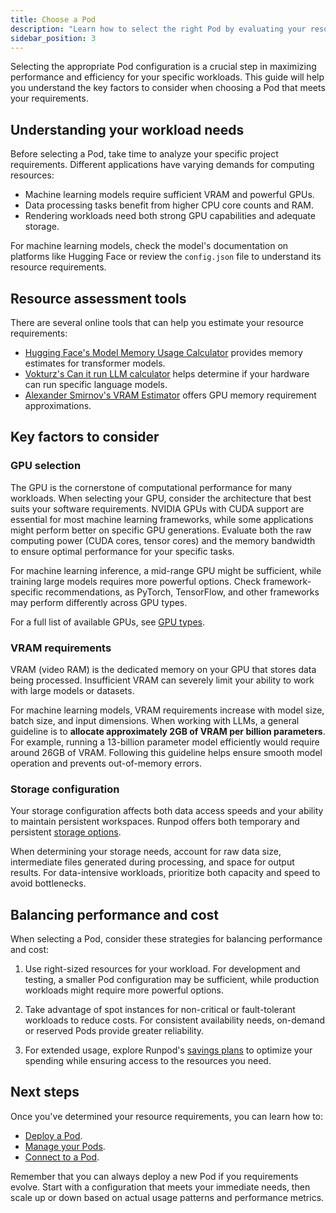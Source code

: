 ```yaml
---
title: Choose a Pod
description: "Learn how to select the right Pod by evaluating your resource requirements."
sidebar_position: 3
---
```


Selecting the appropriate Pod configuration is a crucial step in maximizing performance and efficiency for your specific workloads. This guide will help you understand the key factors to consider when choosing a Pod that meets your requirements.

## Understanding your workload needs

Before selecting a Pod, take time to analyze your specific project requirements. Different applications have varying demands for computing resources:

- Machine learning models require sufficient VRAM and powerful GPUs.
- Data processing tasks benefit from higher CPU core counts and RAM.
- Rendering workloads need both strong GPU capabilities and adequate storage.

For machine learning models, check the model's documentation on platforms like Hugging Face or review the `config.json` file to understand its resource requirements.

## Resource assessment tools

There are several online tools that can help you estimate your resource requirements:

- [Hugging Face's Model Memory Usage Calculator](https://huggingface.co/spaces/hf-accelerate/model-memory-usage) provides memory estimates for transformer models.
- [Vokturz's Can it run LLM calculator](https://huggingface.co/spaces/Vokturz/can-it-run-llm) helps determine if your hardware can run specific language models.
- [Alexander Smirnov's VRAM Estimator](https://vram.asmirnov.xyz) offers GPU memory requirement approximations.

## Key factors to consider

### GPU selection

The GPU is the cornerstone of computational performance for many workloads. When selecting your GPU, consider the architecture that best suits your software requirements. NVIDIA GPUs with CUDA support are essential for most machine learning frameworks, while some applications might perform better on specific GPU generations. Evaluate both the raw computing power (CUDA cores, tensor cores) and the memory bandwidth to ensure optimal performance for your specific tasks.

For machine learning inference, a mid-range GPU might be sufficient, while training large models requires more powerful options. Check framework-specific recommendations, as PyTorch, TensorFlow, and other frameworks may perform differently across GPU types.

For a full list of available GPUs, see [GPU types](/references/gpu-types).

### VRAM requirements

VRAM (video RAM) is the dedicated memory on your GPU that stores data being processed. Insufficient VRAM can severely limit your ability to work with large models or datasets.

For machine learning models, VRAM requirements increase with model size, batch size, and input dimensions. When working with LLMs, a general guideline is to **allocate approximately 2GB of VRAM per billion parameters**. For example, running a 13-billion parameter model efficiently would require around 26GB of VRAM. Following this guideline helps ensure smooth model operation and prevents out-of-memory errors.

### Storage configuration

Your storage configuration affects both data access speeds and your ability to maintain persistent workspaces. Runpod offers both temporary and persistent [storage options](/pods/storage/types).

When determining your storage needs, account for raw data size, intermediate files generated during processing, and space for output results. For data-intensive workloads, prioritize both capacity and speed to avoid bottlenecks.

## Balancing performance and cost

When selecting a Pod, consider these strategies for balancing performance and cost:

1. Use right-sized resources for your workload. For development and testing, a smaller Pod configuration may be sufficient, while production workloads might require more powerful options.

2. Take advantage of spot instances for non-critical or fault-tolerant workloads to reduce costs. For consistent availability needs, on-demand or reserved Pods provide greater reliability.

3. For extended usage, explore Runpod's [savings plans](/pods/pricing#savings-plans) to optimize your spending while ensuring access to the resources you need.

## Next steps

Once you've determined your resource requirements, you can learn how to:

- [Deploy a Pod](/get-started).
- [Manage your Pods](/pods/manage-pods).
- [Connect to a Pod](/pods/connect-to-a-pod).

Remember that you can always deploy a new Pod if you requirements evolve. Start with a configuration that meets your immediate needs, then scale up or down based on actual usage patterns and performance metrics.
